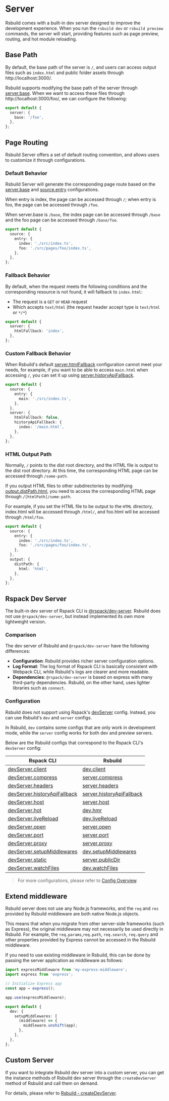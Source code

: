 # Server

Rsbuild comes with a built-in dev server designed to improve the development experience. When you run the `rsbuild dev` or `rsbuild preview` commands, the server will start, providing features such as page preview, routing, and hot module reloading.

## Base Path

By default, the base path of the server is `/`, and users can access output files such as `index.html` and public folder assets through http://localhost:3000/.

Rsbuild supports modifying the base path of the server through [server.base](/config/server/base). When we want to access these files through http://localhost:3000/foo/, we can configure the following:

```ts title="rsbuild.config.ts"
export default {
  server: {
    base: '/foo',
  },
};
```

## Page Routing

Rsbuild Server offers a set of default routing convention, and allows users to customize it through configurations.

### Default Behavior

Rsbuild Server will generate the corresponding page route based on the [server.base](/config/server/base) and [source.entry](/config/source/entry) configurations.

When entry is index, the page can be accessed through `/`; when entry is foo, the page can be accessed through `/foo`.

When server.base is `/base`, the index page can be accessed through `/base` and the foo page can be accessed through `/base/foo`.

```ts title=rsbuild.config.ts
export default {
  source: {
    entry: {
      index: './src/index.ts',
      foo: './src/pages/foo/index.ts',
    },
  },
};
```

### Fallback Behavior

By default, when the request meets the following conditions and the corresponding resource is not found, it will fallback to `index.html`:

- The request is a `GET` or `HEAD` request
- Which accepts `text/html` (the request header accept type is `text/html` or `*/*`)

```ts title=rsbuild.config.ts
export default {
  server: {
    htmlFallback: 'index',
  },
};
```

### Custom Fallback Behavior

When Rsbuild's default [server.htmlFallback](/config/server/html-fallback) configuration cannot meet your needs, for example, if you want to be able to access `main.html` when accessing `/`, you can set it up using [server.historyApiFallback](/config/server/history-api-fallback).

```ts title=rsbuild.config.ts
export default {
  source: {
    entry: {
      main: './src/index.ts',
    },
  },
  server: {
    htmlFallback: false,
    historyApiFallback: {
      index: '/main.html',
    },
  },
};
```

### HTML Output Path

Normally, `/` points to the dist root directory, and the HTML file is output to the dist root directory. At this time, the corresponding HTML page can be accessed through `/some-path`.

If you output HTML files to other subdirectories by modifying [output.distPath.html](/config/output/dist-path), you need to access the corresponding HTML page through `/[htmlPath]/some-path`.

For example, if you set the HTML file to be output to the `HTML` directory, index.html will be accessed through `/html/`, and foo.html will be accessed through `/html/foo`.

```ts
export default {
  source: {
    entry: {
      index: './src/index.ts',
      foo: './src/pages/foo/index.ts',
    },
  },
  output: {
    distPath: {
      html: 'html',
    },
  },
};
```

## Rspack Dev Server

The built-in dev server of Rspack CLI is [@rspack/dev-server](https://www.npmjs.com/package/@rspack/dev-server). Rsbuild does not use `@rspack/dev-server`, but instead implemented its own more lightweight version.

### Comparison

The dev server of Rsbuild and `@rspack/dev-server` have the following differences:

- **Configuration**: Rsbuild provides richer server configuration options.
- **Log Format**: The log format of Rspack CLI is basically consistent with Webpack CLI, while Rsbuild's logs are clearer and more readable.
- **Dependencies**: `@rspack/dev-server` is based on express with many third-party dependencies. Rsbuild, on the other hand, uses lighter libraries such as `connect`.

### Configuration

Rsbuild does not support using Rspack's [devServer](https://rspack.dev/config/dev-server) config. Instead, you can use Rsbuild's `dev` and `server` configs.

In Rsbuild, `dev` contains some configs that are only work in development mode, while the `server` config works for both dev and preview servers.

Below are the Rsbuild configs that correspond to the Rspack CLI's `devServer` config:

| Rspack CLI                                                                                       | Rsbuild                                                          |
| ------------------------------------------------------------------------------------------------ | ---------------------------------------------------------------- |
| [devServer.client](https://rspack.dev/config/dev-server#devserverclient)                         | [dev.client](/config/dev/client)                                 |
| [devServer.compress](https://rspack.dev/config/dev-server#devservercompress)                     | [server.compress](/config/server/compress)                       |
| [devServer.headers](https://rspack.dev/config/dev-server#devserverheaders)                       | [server.headers](/config/server/headers)                         |
| [devServer.historyApiFallback](https://rspack.dev/config/dev-server#devserverhistoryapifallback) | [server.historyApiFallback](/config/server/history-api-fallback) |
| [devServer.host](https://rspack.dev/config/dev-server#devserverhost)                             | [server.host](/config/server/host)                               |
| [devServer.hot](https://rspack.dev/config/dev-server#devserverhot)                               | [dev.hmr](/config/dev/hmr)                                       |
| [devServer.liveReload](https://rspack.dev/config/dev-server#devserverlivereload)                 | [dev.liveReload](/config/dev/live-reload)                        |
| [devServer.open](https://rspack.dev/config/dev-server#devserveropen)                             | [server.open](/config/server/open)                               |
| [devServer.port](https://rspack.dev/config/dev-server#devserverport)                             | [server.port](/config/server/port)                               |
| [devServer.proxy](https://rspack.dev/config/dev-server#devserverproxy)                           | [server.proxy](/config/server/proxy)                             |
| [devServer.setupMiddlewares](https://rspack.dev/config/dev-server#devserversetupmiddlewares)     | [dev.setupMiddlewares](/config/dev/setup-middlewares)            |
| [devServer.static](https://rspack.dev/config/dev-server#devserverstatic)                         | [server.publicDir](/config/server/public-dir)                    |
| [devServer.watchFiles](https://rspack.dev/config/dev-server#devserverwatchfiles)                 | [dev.watchFiles](/config/dev/watch-files)                        |

> For more configurations, please refer to [Config Overview](/config/index).

## Extend middleware

Rsbuild server does not use any Node.js frameworks, and the `req` and `res` provided by Rsbuild middleware are both native Node.js objects.

This means that when you migrate from other server-side frameworks (such as Express), the original middleware may not necessarily be used directly in Rsbuild. For example, the `req.params`,`req.path`, `req.search`, `req.query` and other properties provided by Express cannot be accessed in the Rsbuild middleware.

If you need to use existing middleware in Rsbuild, this can be done by passing the server application as middleware as follows:

```ts title="rsbuild.config.ts"
import expressMiddleware from 'my-express-middleware';
import express from 'express';

// Initialize Express app
const app = express();

app.use(expressMiddleware);

export default {
  dev: {
    setupMiddlewares: [
      (middleware) => {
        middleware.unshift(app);
      },
    ],
  },
};
```

## Custom Server

If you want to integrate Rsbuild dev server into a custom server, you can get the instance methods of Rsbuild dev server through the `createDevServer` method of Rsbuild and call them on demand.

For details, please refer to [Rsbuild - createDevServer](/api/javascript-api/instance#rsbuildcreatedevserver).
